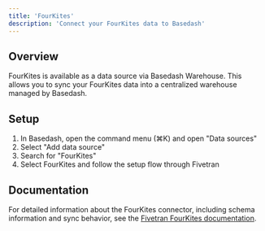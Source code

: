 ```yaml
---
title: 'FourKites'
description: 'Connect your FourKites data to Basedash'
---
```


## Overview

FourKites is available as a data source via Basedash Warehouse. This allows you to sync your FourKites data into a centralized warehouse managed by Basedash.

## Setup

1. In Basedash, open the command menu (⌘K) and open "Data sources"
2. Select "Add data source"
3. Search for "FourKites"
4. Select FourKites and follow the setup flow through Fivetran

## Documentation

For detailed information about the FourKites connector, including schema information and sync behavior, see the [Fivetran FourKites documentation](https://fivetran.com/docs/connectors/applications/fourkites).
